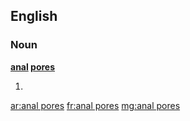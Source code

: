 ==English==

===Noun===
'''[[anal]] [[pores]]'''

# {{plural of|anal pore}}

[[ar:anal pores]]
[[fr:anal pores]]
[[mg:anal pores]]
